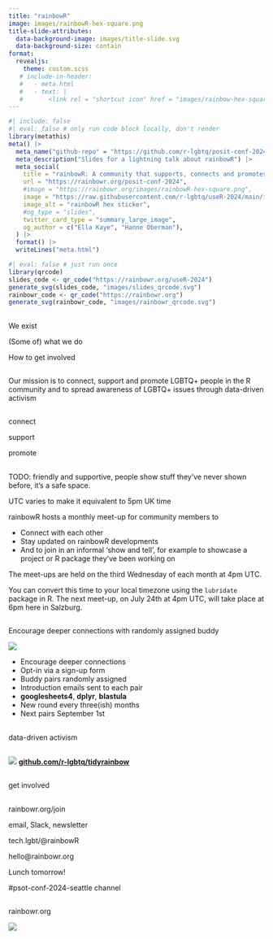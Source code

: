 ```yaml
---
title: "rainbowR"
image: images/rainbowR-hex-square.png
title-slide-attributes:
  data-background-image: images/title-slide.svg
  data-background-size: contain
format: 
  revealjs:
    theme: custom.scss
   # include-in-header:
   #   - meta.html
   #   - text: |
   #       <link rel = "shortcut icon" href = "images/rainbow-hex-square.png" />
---
```


```r
#| include: false
#| eval: false # only run code block locally, don't render 
library(metathis)
meta() |> 
  meta_name("github-repo" = "https://github.com/r-lgbtq/posit-conf-2024") |> 
  meta_description("Slides for a lightning talk about rainbowR") |> 
  meta_social(
    title = "rainbowR: A community that supports, connects and promotes LGBTQ+ people who code in R",
    url = "https://rainbowr.org/posit-conf-2024",
    #image = "https://rainbowr.org/images/rainbowR-hex-square.png",
    image = "https://raw.githubusercontent.com/r-lgbtq/useR-2024/main/images/title-slide.png",
    image_alt = "rainbowR hex sticker",
    #og_type = "slides",
    twitter_card_type = "summary_large_image",
    og_author = c("Ella Kaye", "Hanne Oberman"),
  ) |> 
  format() |> 
  writeLines("meta.html")
```

```r
#| eval: false # just run once
library(qrcode)
slides_code <- qr_code("https://rainbowr.org/useR-2024")
generate_svg(slides_code, "images/slides_qrcode.svg")
rainbowr_code <- qr_code("https://rainbowr.org")
generate_svg(rainbowr_code, "images/rainbowr_qrcode.svg")
```

## {.inverse .center .center-h .larger200}

We [exist]{.yellow}

(Some of) what we [do]{.green}

How to [get involved]{.orange}

## {.inverse .center-h .center .larger175}

Our mission is to [connect]{.red}, [support]{.orange} and [promote]{.yellow} [LGBTQ+]{.green} people in the [R community]{.blue} and to spread awareness of LGBTQ+ issues through [data-driven activism]{.pink}

## {.inverse .center-h .center .larger250}

[connect]{.red} 

[support]{.orange}

[promote]{.yellow}

## {background-image="images/rainbowR-aug-meetup.svg" background-size="contain"}

::: {.notes}

TODO: friendly and supportive, people show stuff they've never shown before, it's a safe space.

UTC varies to make it equivalent to 5pm UK time

rainbowR hosts a monthly meet-up for community members to 

- Connect with each other
- Stay updated on rainbowR developments
- And to join in an informal 'show and tell', for example to showcase a project or R package they've been working on

The meet-ups are held on the third Wednesday of each month at 4pm UTC.

You can convert this time to your local timezone using the `lubridate` package in R. The next meet-up, on July 24th at 4pm UTC, will take place at 6pm here in Salzburg.
:::

## {.center .center-h .center .larger175}

Encourage deeper [connections]{.red} with [randomly]{.blue} assigned [buddy]{.pink}

![](images/rainbow-buddies.png){fig-align="center"}

::: {.notes}
- Encourage deeper connections
- Opt-in via a sign-up form
- Buddy pairs randomly assigned
- Introduction emails sent to each pair
- [**googlesheets4**, **dplyr**, **blastula**]{.black}
- New round every three(ish) months
- Next pairs September 1st
:::

## {.inverse .center-h .center .larger250}

[data-driven activism]{.pink} 

## {.center-h}

![](images/tidyRainbow.svg){fig-align="center"}
[**github.com/r-lgbtq/tidyrainbow**](https://github.com/r-lgbtq/tidyrainbow){.larger150}

## {background-image="images/queer-data.jpeg" background-size="contain"}

## {.inverse .center-h .center .larger250}

[get involved]{.green}

## {.inverse .center .center-h .larger200}

[rainbowr.org/join]{.yellow}

email, Slack, newsletter
 
[tech.lgbt/@rainbowR]{.green}

[hello@rainbowr.org]{.orange}

Lunch tomorrow!

::: {.notes}
#psot-conf-2024-seattle channel
:::

## {background-image="images/daniel.jpeg" background-size="contain"}

## {.center-h .inverse}

[rainbowr.org]{.larger250 .yellow}

![](images/rainbowR-hex.svg)
